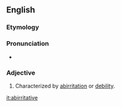 ==English==

===Etymology===
{{suffix|abirritate|ive|lang=en}}

===Pronunciation===
* {{a|US}} {{IPA|/ˌæb.ɪɹ.ɪˈteɪ.tɪv/|lang=en}}

===Adjective===
{{en-adj}}

# {{lb|en|medicine}} Characterized by [[abirritation]] or [[debility]].

[[it:abirritative]]
